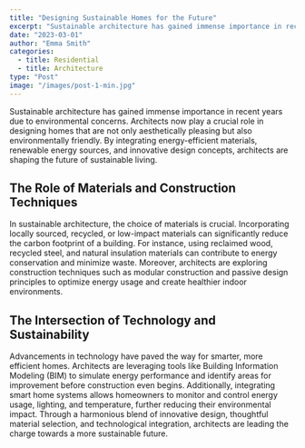 ```yaml
---
title: "Designing Sustainable Homes for the Future"
excerpt: "Sustainable architecture has gained immense importance in recent years due to environmental concerns."
date: "2023-03-01"
author: "Emma Smith"
categories:
  - title: Residential
  - title: Architecture
type: "Post"
image: "/images/post-1-min.jpg"
---
```


Sustainable architecture has gained immense importance in recent years due to environmental concerns. Architects now play a crucial role in designing homes that are not only aesthetically pleasing but also environmentally friendly. By integrating energy-efficient materials, renewable energy sources, and innovative design concepts, architects are shaping the future of sustainable living.

## The Role of Materials and Construction Techniques

In sustainable architecture, the choice of materials is crucial. Incorporating locally sourced, recycled, or low-impact materials can significantly reduce the carbon footprint of a building. For instance, using reclaimed wood, recycled steel, and natural insulation materials can contribute to energy conservation and minimize waste. Moreover, architects are exploring construction techniques such as modular construction and passive design principles to optimize energy usage and create healthier indoor environments.

## The Intersection of Technology and Sustainability

Advancements in technology have paved the way for smarter, more efficient homes. Architects are leveraging tools like Building Information Modeling (BIM) to simulate energy performance and identify areas for improvement before construction even begins. Additionally, integrating smart home systems allows homeowners to monitor and control energy usage, lighting, and temperature, further reducing their environmental impact. Through a harmonious blend of innovative design, thoughtful material selection, and technological integration, architects are leading the charge towards a more sustainable future.
